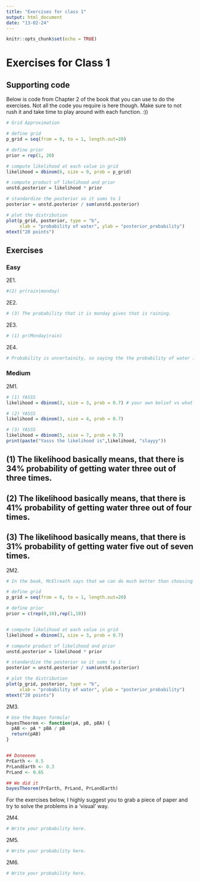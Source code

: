 ```yaml
---
title: "Exercises for class 1"
output: html_document
date: "13-02-24"
---
```


```r
knitr::opts_chunk$set(echo = TRUE)
```

# Exercises for Class 1

## Supporting code

Below is code from Chapter 2 of the book that you can use to do the exercises. Not all the code you require is here though. Make sure to not rush it and take time to play around with each function. :))

```r
# Grid Approximation

# define grid
p_grid = seq(from = 0, to = 1, length.out=20)

# define prior
prior = rep(1, 20)

# compute likelihood at each value in grid
likelihood = dbinom(6, size = 9, prob = p_grid)

# compute product of likelihood and prior
unstd.posterior = likelihood * prior

# standardize the posterior so it sums to 1
posterior = unstd.posterior / sum(unstd.posterior)

# plot the distribution
plot(p_grid, posterior, type = "b",
     xlab = "probability of water", ylab = "posterior_probability")
mtext("20 points")

```

## Exercises

### Easy

2E1. 

```r
#(2) pr(rain|monday)
```

2E2.

```r

# (3) The probability that it is monday gives that is raining.

```

2E3.

```r

# (1) pr(Monday|rain)

```

2E4.

```r

# Probability is uncertainity, so saying the the probability of water is 0.7, is basically just our best guess. 

```

### Medium

2M1.

```r
# (1) YASSS
likelihood = dbinom(3, size = 3, prob = 0.7) # your own belief vs what actually happens

# (2) YASSS
likelihood = dbinom(3, size = 4, prob = 0.7)

# (3) YASSS
likelihood = dbinom(5, size = 7, prob = 0.7)
print(paste("Yasss the likelihood is",likelihood, "slayyy"))
```
## (1) The likelihood basically means, that there is 34% probability of getting water three out of three times. 
## (2) The likelihood basically means, that there is 41% probability of getting water three out of four times. 
## (3) The likelihood basically means, that there is 31% probability of getting water five out of seven times. 

2M2.

```r
# In the book, McElreath says that we can do much better than choosing a uniform prior for estimating the coverage of water. Is this what we are doing here? How does that impact our estimation?

# define grid
p_grid = seq(from = 0, to = 1, length.out=20)

# define prior
prior = c(rep(0,10),rep(1,10)) 


# compute likelihood at each value in grid
likelihood = dbinom(3, size = 3, prob = 0.7)

# compute product of likelihood and prior
unstd.posterior = likelihood * prior

# standardize the posterior so it sums to 1
posterior = unstd.posterior / sum(unstd.posterior)

# plot the distribution
plot(p_grid, posterior, type = "b",
     xlab = "probability of water", ylab = "posterior_probability")
mtext("20 points")
```

2M3.

```r
# Use the Bayes formula!
bayesTheorem <- function(pA, pB, pBA) {
  pAB <- pA * pBA / pB
  return(pAB)
}


## Doneeeee
PrEarth <- 0.5
PrLandEarth <- 0.3
PrLand <- 0.65

## We did it 
bayesTheorem(PrEarth, PrLand, PrLandEarth)
```

For the exercises below, I highly suggest you to grab a piece of paper and try to solve the problems in a 'visual' way.

2M4.

```r

# Write your probability here.

```

2M5.

```r

# Write your probability here.

```

2M6.

```r

# Write your probability here.

```
